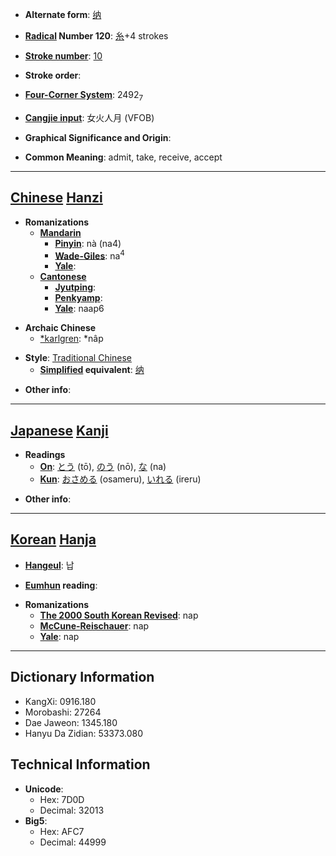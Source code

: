 * '''Alternate form''': [[纳]]

* '''[[Wiktionary:Chinese radical index| Radical]] Number 120''': [[Wiktionary:Chinese radical index 糸|糸]]+4 strokes

* '''[[Wiktionary:Chinese total strokes index|Stroke number]]''': [[Wiktionary:Chinese total strokes index 10|10]]

* '''Stroke order''': 

* '''[[Wiktionary:Chinese four corner index|Four-Corner System]]''': 2492<sub>7</sub>

* '''[[Wiktionary:Chinese Cangjie index|Cangjie input]]''': 女火人月 (VFOB)

* '''Graphical Significance and Origin''': 

* '''Common Meaning''': admit, take, receive, accept

----

== [[Chinese]] [[Hanzi]] ==

* '''Romanizations'''
** '''[[Mandarin]]'''
*** '''[[Pinyin]]''': nà (na4)
*** '''[[Wade-Giles]]''': na<sup>4</sup>
*** '''[[Yale]]''': 
** '''[[Cantonese]]'''
*** '''[[Jyutping]]''':
*** '''[[Penkyamp]]''': 
*** '''[[Yale]]''': naap6

* '''Archaic Chinese'''
**[[*karlgren]]: *nâp

* '''Style''': [[Traditional Chinese]] 
** '''[[Simplified Chinese|Simplified]] equivalent''': [[纳]]

* '''Other info''': 

----

== [[Japanese]] [[Kanji]] ==

* '''Readings'''
** '''[[On]]''': [[とう]] (tō), [[のう]] (nō), [[な]] (na)
** '''[[Kun]]''': [[おさめる]] (osameru), [[いれる]] (ireru)

* '''Other info''':  

----

== [[Korean]] [[Hanja]] ==

* '''[[Hangeul]]''': 납

* '''[[Eumhun]] reading''': 

* '''Romanizations'''
** '''[[The 2000 South Korean Revised Romanization|The 2000 South Korean Revised]]''': nap
** '''[[McCune-Reischauer]]''': nap
** '''[[Yale]]''': nap

----

== Dictionary Information ==

* KangXi: 0916.180
* Morobashi: 27264
* Dae Jaweon: 1345.180
* Hanyu Da Zidian: 53373.080

== Technical Information ==

* '''Unicode''':
** Hex: 7D0D
** Decimal: 32013
* '''Big5''':
** Hex: AFC7
** Decimal: 44999
